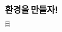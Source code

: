 # 환경을 만들자!


<div className="lg:flex">
  <div className="lg:mr-2 lg:w-1/3 w-full">
    <Button
      title="Introduction"
      description="Introduction"
      query="/Diet/92kg/Make_Environment"
    ></Button>
  </div>
  <div className="lg:ml-2 lg:mr-2 lg:w-1/3 w-full">
    <Button
      title="Diet Diary"
      description="다이어트 일기 만들기"
      query="/Diet/92kg/Make_Environment"
    ></Button>
  </div>
  <div className="lg:ml-2 lg:w-1/3 w-full">
    <Button
      title="Taking Picture"
      description="자기 자신의 사진 찍어보기"
      query="/Diet/92kg/Make_Environment"
    ></Button>
  </div>
</div>
